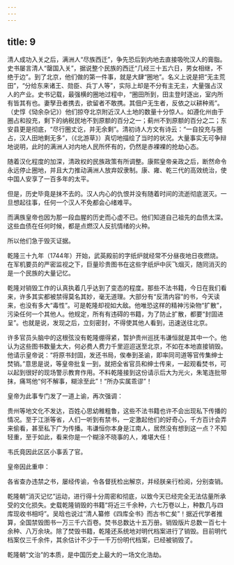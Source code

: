 ```yaml
---
---
---
```

title: 9
---



清人成功入关之后，满洲人“尽族西迁”，争先恐后到内地去直接吸吮汉人的膏脂。史书屡言清人“罄国入关”，据说整个民族的西迁“几经三十五六日，男女相继，不绝于边”。到了北京，他们做的第一件事，就是大肆“圈地”。名义上说是把“无主荒田”，“分给东来诸王、勋臣、兵丁人等”，实际上却是不分有主无主，大量强占汉人的产业。史书记载，最强横的圈地过程中，“圈田所到，田主登时逐出，室内所有皆其有也。妻孥丑者携去，欲留者不敢携。其佃户无生者，反依之以耕种焉”。（史惇《恸余杂记》）他们掠夺北京附近汉人土地的数量十分惊人。如遵化州由于圈占和投充，剩下的纳税民地不到原额的百分之一；蓟州不到原额的百分之二；东安县更是彻底，“尽行圈丈讫，并无余剩”。清初诗人方文有诗云：“一自投充与圈占，汉人田地剩无多”，（《北游草》）真切地描绘了当时的状况。大量事实无可争辩地说明，此时的满洲人对内地人民所怀有的，仍然是赤裸裸的抢劫心态。

随着汉化程度的加深，清政权的民族政策有所调整。康熙皇帝亲政之后，断然命令永远停止圈地，并且大力推动满洲人放弃奴隶制。康、雍、乾三代的高效统治，使中国人安享了一百多年的太平。

但是，历史毕竟是抹不去的。汉人内心的仇恨并没有随着时间的流逝彻底泯灭。一旦想起往事，任何一个汉人不免都会心绪难平。

而满族皇帝也因为那一段血腥的历史而心虚不已。他们知道自己祖先的血债太深。这些血债在任何时候，都是点燃汉人反抗情绪的火种。

所以他们急于毁灭证据。

乾隆三十九年（1744年）开始，武英殿前的字纸炉就经常不分昼夜地日夜燃烧。在军机要员的严密监视之下，巨量珍贵图书在这些字纸炉中灰飞烟灭，随同消灭的是一个民族的大量记忆。

乾隆对销毁工作的认真执着几乎达到了变态的程度。那些不法书籍，今日在我们看来，许多其实都被禁得莫名其妙，毫无道理。大部分有“反清内容”的书，今天读来，也没有多大“毒性”。可是乾隆却视如大敌。他唯恐这样的精神污染物“扩散”，污染任何一个其他人。他规定，所有有违碍的书籍，为了防止扩散，都要“封固进呈”。也就是说，发现之后，立刻密封，不得使其他人看到，迅速送往北京。

许多官员头脑中的这根弦没有乾隆绷得紧，暂护贵州巡抚韦谦恒就是其中一个。他认为这些图书数量太大，何必费人费力千里迢迢送至北京，不如在本地直接销毁。他请示皇帝说：“将原书封固，发还书局，俟奉到圣谕，即率同司道等官传集绅士焚销。”意思是说，等皇帝批复一到，就把全省官员和绅士传来，一起观看焚书，可以起到很好的现场警示教育作用。不料乾隆接到这份请示后大为光火，朱笔连批带抹，痛骂他“何不解事，糊涂至此”！“所办实属乖谬”！

皇帝为此事专门发了一道上谕，再次强调：

贵州等地文化不发达，百姓心思幼稚粗鲁，这些不法书籍也许不会出现私下传播的情况。至于江浙等省，人们一听到有禁书，一定激起他们的好奇心，千方百计会弄来偷看，甚至私下广为传播。韦谦恒你本身是江南人，居然没有想到这一点？不知轻重，至于如此，看来你是一个糊涂不晓事的人，难堪大任！

韦氏竟因此区区小事丢了官。

皇帝因此重申：

各省查办违禁之书，屡经传谕，令各督抚检出解京，并经朕亲行检阅，分别查销。

乾隆朝“消灭记忆”运动，进行得十分周密和彻底，以致今天已经完全无法估量所承受的文化损失。史载乾隆销毁的书籍“将近三千余种，六七万卷以上，种数几与四库现收书相埒”。吴晗也说过“清人纂修《四库全书》而古书亡矣”！据近代学者推算，全国禁毁图书一万三千六百卷。焚书总数达十五万册。销毁版片总数一百七十余种、八万余块。除了焚毁书籍，乾隆还系统地对明代档案进行了销毁。目前明代档案仅三千余件，其余估计不少于一千万份明代档案，已经被销毁了。

乾隆朝“文治”的本质，是中国历史上最大的一场文化浩劫。